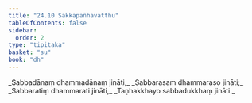 ```yaml
---
title: "24.10 Sakkapañhavatthu"
tableOfContents: false
sidebar:
  order: 2
type: "tipitaka"
basket: "su"
book: "dh"
---
```



<DynamicBreadcrumb />

<Division number="354" book="dh">

<Paragraph number="380" type="verses" book="dh">
_Sabbadānaṃ dhammadānaṃ jināti,_  
_Sabbarasaṃ dhammaraso jināti;_  
_Sabbaratiṃ dhammarati jināti,_  
_Taṇhakkhayo sabbadukkhaṃ jināti._
</Paragraph>
</Division>